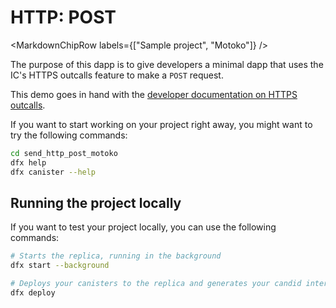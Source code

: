 
# HTTP: POST

<MarkdownChipRow labels={["Sample project", "Motoko"]} />

The purpose of this dapp is to give developers a minimal dapp that uses the IC's HTTPS outcalls feature to make a `POST` request.

This demo goes in hand with the [developer documentation on HTTPS outcalls](https://internetcomputer.org/docs/current/developer-docs/integrations/https-outcalls/https-outcalls-post).

If you want to start working on your project right away, you might want to try the following commands:

```bash
cd send_http_post_motoko
dfx help
dfx canister --help
```

## Running the project locally

If you want to test your project locally, you can use the following commands:

```bash
# Starts the replica, running in the background
dfx start --background

# Deploys your canisters to the replica and generates your candid interface
dfx deploy
```
